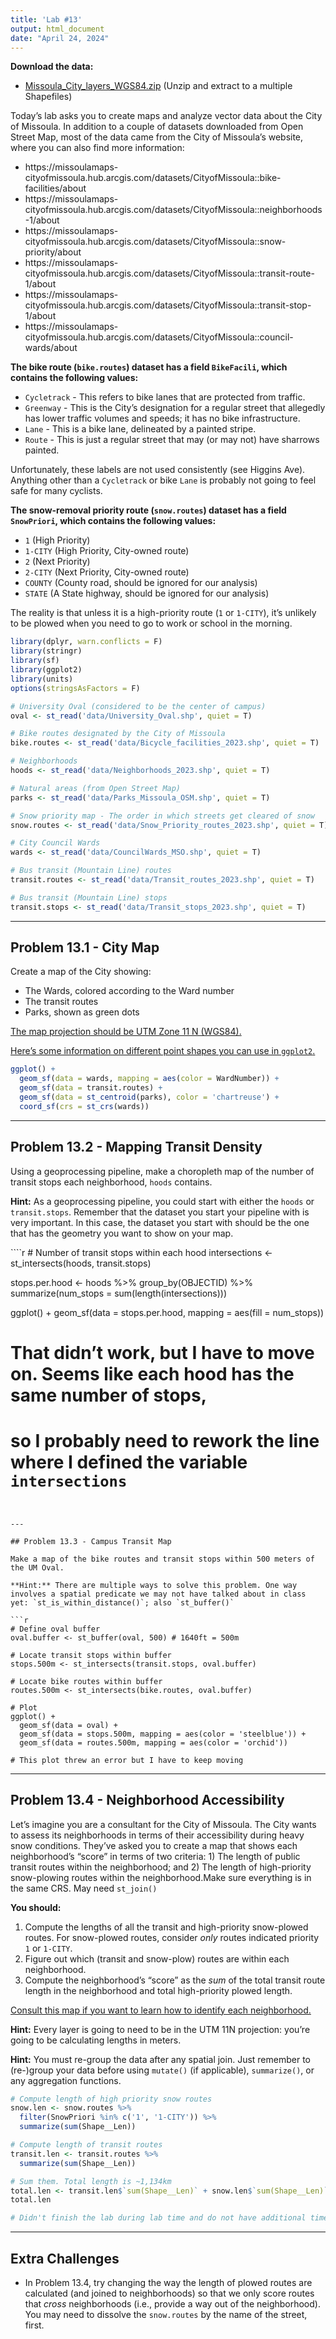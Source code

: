 ```yaml
---
title: 'Lab #13'
output: html_document
date: "April 24, 2024"
---
```


**Download the data:**

- [Missoula_City_layers_WGS84.zip](http://files.ntsg.umt.edu/data/GIS_Programming/data/Missoula_City_layers_WGS84.zip) (Unzip and extract to a multiple Shapefiles)

Today's lab asks you to create maps and analyze vector data about the City of Missoula. In addition to a couple of datasets downloaded from Open Street Map, most of the data came from the City of Missoula's website, where you can also find more information:

- https://missoulamaps-cityofmissoula.hub.arcgis.com/datasets/CityofMissoula::bike-facilities/about
- https://missoulamaps-cityofmissoula.hub.arcgis.com/datasets/CityofMissoula::neighborhoods-1/about
- https://missoulamaps-cityofmissoula.hub.arcgis.com/datasets/CityofMissoula::snow-priority/about
- https://missoulamaps-cityofmissoula.hub.arcgis.com/datasets/CityofMissoula::transit-route-1/about
- https://missoulamaps-cityofmissoula.hub.arcgis.com/datasets/CityofMissoula::transit-stop-1/about
- https://missoulamaps-cityofmissoula.hub.arcgis.com/datasets/CityofMissoula::council-wards/about

**The bike route (`bike.routes`) dataset has a field `BikeFacili`, which contains the following values:**

- `Cycletrack` - This refers to bike lanes that are protected from traffic.
- `Greenway` - This is the City's designation for a regular street that allegedly has lower traffic volumes and speeds; it has no bike infrastructure.
- `Lane` - This is a bike lane, delineated by a painted stripe.
- `Route` - This is just a regular street that may (or may not) have sharrows painted.

Unfortunately, these labels are not used consistently (see Higgins Ave). Anything other than a `Cycletrack` or bike `Lane` is probably not going to feel safe for many cyclists.

**The snow-removal priority route (`snow.routes`) dataset has a field `SnowPriori`, which contains the following values:**

- `1` (High Priority)
- `1-CITY` (High Priority, City-owned route)
- `2` (Next Priority)
- `2-CITY` (Next Priority, City-owned route)
- `COUNTY` (County road, should be ignored for our analysis)
- `STATE` (A State highway, should be ignored for our analysis)

The reality is that unless it is a high-priority route (`1` or `1-CITY`), it's unlikely to be plowed when you need to go to work or school in the morning.

```r
library(dplyr, warn.conflicts = F)
library(stringr)
library(sf)
library(ggplot2)
library(units)
options(stringsAsFactors = F)

# University Oval (considered to be the center of campus)
oval <- st_read('data/University_Oval.shp', quiet = T)

# Bike routes designated by the City of Missoula
bike.routes <- st_read('data/Bicycle_facilities_2023.shp', quiet = T)

# Neighborhoods
hoods <- st_read('data/Neighborhoods_2023.shp', quiet = T)

# Natural areas (from Open Street Map)
parks <- st_read('data/Parks_Missoula_OSM.shp', quiet = T)

# Snow priority map - The order in which streets get cleared of snow
snow.routes <- st_read('data/Snow_Priority_routes_2023.shp', quiet = T)

# City Council Wards
wards <- st_read('data/CouncilWards_MSO.shp', quiet = T)

# Bus transit (Mountain Line) routes
transit.routes <- st_read('data/Transit_routes_2023.shp', quiet = T)

# Bus transit (Mountain Line) stops
transit.stops <- st_read('data/Transit_stops_2023.shp', quiet = T)
```


---

## Problem 13.1 - City Map

Create a map of the City showing:

- The Wards, colored according to the Ward number
- The transit routes
- Parks, shown as green dots

[The map projection should be UTM Zone 11 N (WGS84).](https://epsg.io/32611)

[Here's some information on different point shapes you can use in `ggplot2`.](http://www.sthda.com/english/wiki/ggplot2-point-shapes)



```r

ggplot() +
  geom_sf(data = wards, mapping = aes(color = WardNumber)) +
  geom_sf(data = transit.routes) +
  geom_sf(data = st_centroid(parks), color = 'chartreuse') +
  coord_sf(crs = st_crs(wards))


```


---

## Problem 13.2 - Mapping Transit Density

Using a geoprocessing pipeline, make a choropleth map of the number of transit stops each neighborhood, `hoods` contains.

**Hint:** As a geoprocessing pipeline, you could start with either the `hoods` or `transit.stops`. Remember that the dataset you start your pipeline with is very important. In this case, the dataset you start with should be the one that has the geometry you want to show on your map.

````r

# Number of transit stops within each hood
intersections <- st_intersects(hoods, transit.stops)

stops.per.hood <- hoods %>%
  group_by(OBJECTID) %>%
  summarize(num_stops = sum(length(intersections)))

ggplot() +
  geom_sf(data = stops.per.hood, 
          mapping = aes(fill = num_stops))

# That didn't work, but I have to move on. Seems like each hood has the same number of stops,
# so I probably need to rework the line where I defined the variable `intersections`

```


---

## Problem 13.3 - Campus Transit Map

Make a map of the bike routes and transit stops within 500 meters of the UM Oval.

**Hint:** There are multiple ways to solve this problem. One way involves a spatial predicate we may not have talked about in class yet: `st_is_within_distance()`; also `st_buffer()`

```r

# Define oval buffer
oval.buffer <- st_buffer(oval, 500) # 1640ft = 500m

# Locate transit stops within buffer
stops.500m <- st_intersects(transit.stops, oval.buffer)

# Locate bike routes within buffer
routes.500m <- st_intersects(bike.routes, oval.buffer)

# Plot
ggplot() +
  geom_sf(data = oval) +
  geom_sf(data = stops.500m, mapping = aes(color = 'steelblue')) +
  geom_sf(data = routes.500m, mapping = aes(color = 'orchid'))

# This plot threw an error but I have to keep moving

```


---

## Problem 13.4 - Neighborhood Accessibility

Let's imagine you are a consultant for the City of Missoula. The City wants to assess its neighborhoods in terms of their accessibility during heavy snow conditions. They've asked you to create a map that shows each neighborhood's "score" in terms of two criteria: 1) The length of public transit routes within the neighborhood; and 2) The length of high-priority snow-plowing routes within the neighborhood.Make sure everything is in the same CRS. May need `st_join()`

**You should:**

1. Compute the lengths of all the transit and high-priority snow-plowed routes. For snow-plowed routes, consider *only* routes indicated priority `1` or `1-CITY`.
2. Figure out which (transit and snow-plow) routes are within each neighborhood.
3. Compute the neighborhood's "score" as the *sum* of the total transit route length in the neighborhood and total high-priority plowed length.

[Consult this map if you want to learn how to identify each neighborhood.](https://missoulamaps-cityofmissoula.hub.arcgis.com/datasets/CityofMissoula::neighborhoods-1/explore)

**Hint:** Every layer is going to need to be in the UTM 11N projection: you're going to be calculating lengths in meters.

**Hint:** You must re-group the data after any spatial join. Just remember to (re-)group your data before using `mutate()` (if applicable), `summarize()`, or any aggregation functions.


```r

# Compute length of high priority snow routes
snow.len <- snow.routes %>%
  filter(SnowPriori %in% c('1', '1-CITY')) %>%
  summarize(sum(Shape__Len))

# Compute length of transit routes
transit.len <- transit.routes %>%
  summarize(sum(Shape__Len))

# Sum them. Total length is ~1,134km
total.len <- transit.len$`sum(Shape__Len)` + snow.len$`sum(Shape__Len)`
total.len

# Didn't finish the lab during lab time and do not have additional time to complete it.
```


---

## Extra Challenges

- In Problem 13.4, try changing the way the length of plowed routes are calculated (and joined to neighborhoods) so that we only score routes that *cross* neighborhoods (i.e., provide a way out of the neighborhood). You may need to dissolve the `snow.routes` by the name of the street, first.